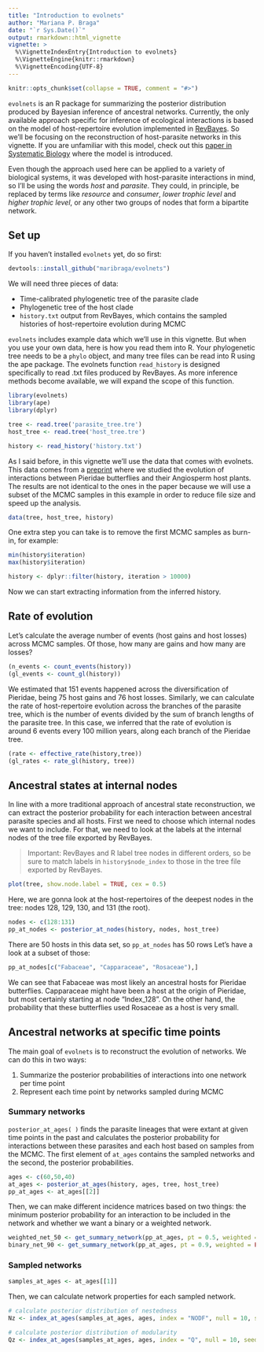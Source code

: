 ```yaml
---
title: "Introduction to evolnets"
author: "Mariana P. Braga"
date: "`r Sys.Date()`"
output: rmarkdown::html_vignette
vignette: >
  %\VignetteIndexEntry{Introduction to evolnets}
  %\VignetteEngine{knitr::rmarkdown}
  %\VignetteEncoding{UTF-8}
---
```


```r
knitr::opts_chunk$set(collapse = TRUE, comment = "#>")
```


`evolnets` is an R package for summarizing the posterior distribution produced by Bayesian inference of ancestral networks. Currently, the only available approach specific for inference of ecological interactions is based on the model of host-repertoire evolution implemented in [RevBayes](https://revbayes.github.io/tutorials/host_rep/host_rep.html). So we'll be focusing on the reconstruction of host-parasite networks in this vignette. If you are unfamiliar with this model, check out this [paper in Systematic Biology](https://doi.org/10.1093/sysbio/syaa019) where the model is introduced. 
<!-- There are, however, other approaches that can produce posterior distributions of ancestral interactions, such as DEC models of geographic range evolution. evolnets also supports outputs from such analyses produced by RevBayes and BioGeoBEARS. -->

Even though the approach used here can be applied to a variety of biological systems, it was developed with host-parasite interactions in mind, so I'll be using the words *host* and *parasite*. They could, in principle, be replaced by terms like *resource* and *consumer*, *lower trophic level* and *higher trophic level*, or any other two groups of nodes that form a bipartite network.

## Set up

If you haven't installed `evolnets` yet, do so first:

```r
devtools::install_github("maribraga/evolnets")
```

We will need three pieces of data:

* Time-calibrated phylogenetic tree of the parasite clade
* Phylogenetic tree of the host clade
* `history.txt` output from RevBayes, which contains the sampled histories of host-repertoire evolution during MCMC

`evolnets` includes example data which we'll use in this vignette. But when you use your own data, here is how you read them into R. Your phylogenetic tree needs to be a `phylo` object, and many tree files can be read into R using the ape package. The evolnets function `read_history` is designed specifically to read .txt files produced by RevBayes. As more inference methods become available, we will expand the scope of this function.

```r
library(evolnets)
library(ape)
library(dplyr)
```

```r
tree <- read.tree('parasite_tree.tre')
host_tree <- read.tree('host_tree.tre')

history <- read_history('history.txt')
```

As I said before, in this vignette we'll use the data that comes with evolnets. This data comes from a [preprint]() where we studied the evolution of interactions between Pieridae butterflies and their Angiosperm host plants. The results are not identical to the ones in the paper because we will use a subset of the MCMC samples in this example in order to reduce file size and speed up the analysis.

```r
data(tree, host_tree, history)
```

One extra step you can take is to remove the first MCMC samples as burn-in, for example:

```r
min(history$iteration)
max(history$iteration)

history <- dplyr::filter(history, iteration > 10000)
```

Now we can start extracting information from the inferred history. 


## Rate of evolution

Let's calculate the average number of events (host gains and host losses) across MCMC samples. Of those, how many are gains and how many are losses?

```r
(n_events <- count_events(history))
(gl_events <- count_gl(history))
````

We estimated that 151 events happened across the diversification of Pieridae, being 75 host gains and 76 host losses. Similarly, we can calculate the rate of host-repertoire evolution across the branches of the parasite tree, which is the number of events divided by the sum of branch lengths of the parasite tree. In this case, we inferred that the rate of evolution is around 6 events every 100 million years, along each branch of the Pieridae tree.

```r
(rate <- effective_rate(history,tree))
(gl_rates <- rate_gl(history, tree))
```


## Ancestral states at internal nodes

In line with a more traditional approach of ancestral state reconstruction, we can extract the posterior probability for each interaction between ancestral parasite species and all hosts. First we need to choose which internal nodes we want to include. For that, we need to look at the labels at the internal nodes of the tree file exported by RevBayes. 

> Important: RevBayes and R label tree nodes in different orders, so be sure to match labels in `history$node_index` to those in the tree file exported by RevBayes.

```r
plot(tree, show.node.label = TRUE, cex = 0.5)
```


Here, we are gonna look at the host-repertoires of the deepest nodes in the tree: nodes 128, 129, 130, and 131 (the root).

```r
nodes <- c(128:131)
pp_at_nodes <- posterior_at_nodes(history, nodes, host_tree)
```

There are 50 hosts in this data set, so `pp_at_nodes` has 50 rows Let's have a look at a subset of those:

```r
pp_at_nodes[c("Fabaceae", "Capparaceae", "Rosaceae"),]
```

We can see that Fabaceae was most likely an ancestral hosts for Pieridae butterflies. Capparaceae might have been a host at the origin of Pieridae, but most certainly starting at node "Index_128". On the other hand, the probability that these butterflies used Rosaceae as a host is very small.


## Ancestral networks at specific time points

The main goal of `evolnets` is to reconstruct the evolution of networks. We can do this in two ways:

1. Summarize the posterior probabilities of interactions into one network per time point
2. Represent each time point by networks sampled during MCMC


### Summary networks

`posterior_at_ages( )` finds the parasite lineages that were extant at given time points in the past and calculates the posterior probability for interactions between these parasites and each host based on samples from the MCMC. The first element of `at_ages` contains the sampled networks and the second, the posterior probabilities.

```r
ages <- c(60,50,40)
at_ages <- posterior_at_ages(history, ages, tree, host_tree)
pp_at_ages <- at_ages[[2]]
```

Then, we can make different incidence matrices based on two things: the minimum posterior probability for an interaction to be included in the network and whether we want a binary or a weighted network.

```r
weighted_net_50 <- get_summary_network(pp_at_ages, pt = 0.5, weighted = TRUE)
binary_net_90 <- get_summary_network(pp_at_ages, pt = 0.9, weighted = FALSE)
```

### Sampled networks

```r
samples_at_ages <- at_ages[[1]]
```

Then, we can calculate network properties for each sampled network.

```r
# calculate posterior distribution of nestedness
Nz <- index_at_ages(samples_at_ages, ages, index = "NODF", null = 10, seed = NULL)

# calculate posterior distribution of modularity
Qz <- index_at_ages(samples_at_ages, ages, index = "Q", null = 10, seed = NULL)
```



